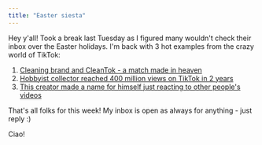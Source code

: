 ```yaml
---
title: "Easter siesta"
---
```


Hey y'all! Took a break last Tuesday as I figured many wouldn't check
their inbox over the Easter holidays. I'm back with 3 hot examples from
the crazy world of TikTok:

1. [Cleaning brand and CleanTok - a match made in heaven](https://tiktokexamples.com/blog/cleanwithpinkstuff-cleantok/)
2. [Hobbyist collector reached 400 million views on TikTok in 2 years](https://tiktokexamples.com/blog/histoireduneflamme-old-lighters-collection/)
3. [This creator made a name for himself just reacting to other people's videos](https://tiktokexamples.com/blog/notitsmenicksmithy-reaction-videos/)

That's all folks for this week! My inbox is open as always for anything - just reply :)

Ciao!

